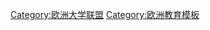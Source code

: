 {{Navbox
|name  = 欧洲大学网络
|title = 欧洲大学网络
|state = collapsed
|listclass = hlist
|list1 = 
* [[全球管理教育联盟]]
* [[欧洲高级工程教育和研究学校协会]]
* [[科英布拉集团]]
* [[孔波斯特拉大學集團]]
* [[EURASHE]]
* [[European Spatial Development Planning|ESDP]]
* [[European Network for Training and Research in Electrical Engineering|ENTREE]]
* [[European Network for Training Economic Research|ENTER]]
* {{ill|EUCOR|fr|Université du Rhin supérieur}}
* [[欧洲大学联盟]]
* [[IDEA联盟]]
* [[欧洲研究型大学联盟]]
* [[Irish Universities Association|IUA]]
* [[League of European Research Universities|LERU]]
* [[欧洲顶尖工业管理者高校联盟]]
* [[Tripartite Programme|Tripartite]]
* [[欧洲首都大学联盟]]
* [[欧洲公民大学联盟]]
* [[UNITECH International Society|UNITECH]]
* [[University Network of the European Capitals of Culture]]
* [[乌德勒支网络]]
* [[比维斯大学网络]] 
* [[Young European Research Universities Network|YERUN]]

扩展到欧洲以外大学网络: 
* [[大英國協大學協會|英联邦大学协会(ACU)]]
* [[Agence universitaire de la Francophonie|AUF]]
* [[地中海大学联盟]]
* {{ill|RESCIF|fr|Réseau d'excellence des sciences de l'ingénieur de la francophonie}}
* [[Santander Network|SGroup]]
* [[Universia]]
 
|below = [[欧洲大学协会]]
}}<noinclude>{{collapsible option}}
[[Category:欧洲大学联盟]]
[[Category:欧洲教育模板]]
</noinclude>